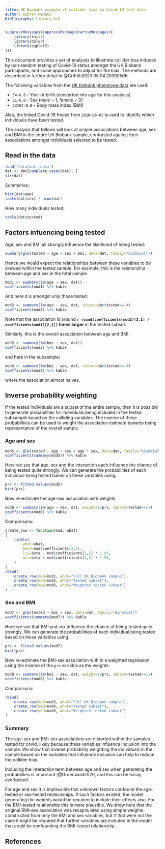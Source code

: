 ```yaml
---
title: UK Biobank example of collider bias in Covid-19 test data
author: Gibran Hemani
bibliography: library.bib
---
```


```r
suppressMessages(suppressPackageStartupMessages({
	library(knitr)
	library(dplyr)
	library(ggplot2)
}))
```

This document provides a set of analyses to illustrate collider bias induced by non-random testing of Covid-19 status amongst the UK Biobank participants, and some approaches to adjust for the bias. The methods are described in further detail in @Griffith2020.05.04.20090506.

The following variables from the [UK biobank phenotype data](http://biobank.ctsu.ox.ac.uk/crystal/) are used:

- `34-0.0` - Year of birth (converted into age for this analysis)
- `31-0.0` - Sex (male = 1, female = 0)
- `23104-0.0` - Body mass index (BMI)

Also, the linked Covid-19 freeze from `2020-06-05` is used to identify which individuals have been tested.

The analysis that follows will look at simple associations between age, sex and BMI in the entire UK Biobank sample, contrasted against their associations amongst individuals selected to be tested.


## Read in the data

```r
load("data/dat.rdata")
dat <- dat[complete.cases(dat), ]
str(dat)
```

Summaries:

```r
hist(dat$age)
table(dat$sex) / nrow(dat)
```

How many individuals tested:

```r
table(dat$tested)
```

## Factors infuencing being tested

Age, sex and BMI all strongly influence the likelihood of being tested:

```r
summary(glm(tested ~ age + sex + bmi, data=dat, family="binomial"))
```

Hence we would expect the relationships between these variables to be skewed within the tested sample. For example, this is the relationship between age and sex in the total sample

```r
mod1 <- summary(lm(age ~ sex, dat))
coefficients(mod1) %>% kable
```

And here it is amongst only those tested:

```r
mod2 <- summary(lm(age ~ sex, dat, subset=dat$tested==1))
coefficients(mod2) %>% kable
```

Note that the association is around **`r round(coefficients(mod2)[2,1] / coefficients(mod1)[2,1])` times larger** in the tested subset.

Similarly, this is the overall association between age and BMI:

```r
mod3 <- summary(lm(bmi ~ sex, dat))
coefficients(mod3) %>% kable
```

and here in the subsample:

```r
mod4 <- summary(lm(bmi ~ sex, dat, subset=dat$tested==1))
coefficients(mod4) %>% kable
```

where the association almost halves.


## Inverse probability weighting

If the tested individuals are a subset of the entire sample, then it is possible to generate probabilities for individuals being included in the tested subsample based on the colliding variables. The inverse of these probabilities can be used to weight the association estimate towards being representative of the overall sample.

### Age and sex

```r
mod5 <- glm(tested ~ age + sex + age * sex, data=dat, family="binomial")
coefficients(summary(mod5)) %>% kable
```

Here we see that age, sex and the interaction each influence the chance of being tested quite strongly. We can generate the probabilities of each individual being tested based on these variables using:

```r
prs <- fitted.values(mod5)
hist(prs)
```

Now re-estimate the age-sex association with weights

```r
mod6 <- summary(lm(age ~ sex, dat, weight=1/prs, subset=tested==1))
coefficients(mod6) %>% kable
```

Comparisons:

```r
create_row <- function(mod, what)
{
	tibble(
		what=what,
		beta=mod$coefficients[2,1],
		lci=beta - mod$coefficients[2,2] * 1.96,
		uci=beta + mod$coefficients[2,2] * 1.96,
	)
}
rbind(
	create_row(mod=mod1, what="Full UK Biobank sample"),
	create_row(mod=mod2, what="Tested subset"),
	create_row(mod=mod6, what="Weighted tested subset")
)
```

### Sex and BMI

```r
mod7 <- glm(tested ~ bmi + sex, data=dat, family="binomial")
coefficients(summary(mod7)) %>% kable
```

Here we see that BMI and sex influence the chance of being tested quite strongly. We can generate the probabilities of each individual being tested based on these variables using:

```r
prs <- fitted.values(mod7)
hist(prs)
```

Now re-estimate the BMI-sex association with in a weighted regression, using the inverse of the `prs` variable as the weights:

```r
mod8 <- summary(lm(bmi ~ sex, dat, weight=1/prs, subset=tested==1))
coefficients(mod8) %>% kable
```

Comparisons:

```r
rbind(
	create_row(mod=mod3, what="Full UK Biobank sample"),
	create_row(mod=mod4, what="Tested subset"),
	create_row(mod=mod8, what="Weighted tested subset")
)
```

### Summary

The age-sex and BMI-sex associations are distorted within the samples tested for covid, likely because these variables influence inclusion into the sample. We show that inverse probability weighting the individuals in the sample based on the variables that influence inclusion can help to reduce the collider bias. 

Including the interaction term between age and sex when generating the probabilities is important [@Groenwold2020, and this can be easily overlooked.

For age and sex it is implausible that unknown factors confound the age-tested or sex-tested relationships. If such factors existed, the model generating the weights would be required to include their effects also. For the BMI-tested relationship this is more plausible. We show here that the original BMI-sex association was recapitulated using simple weights constructed from only the BMI and sex variables, but if that were not the case it might be required that further variables are included in the model that could be confounding the BMI-tested relationship.


## References
